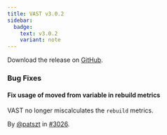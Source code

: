 ```yaml
---
title: VAST v3.0.2
sidebar:
  badge:
    text: v3.0.2
    variant: note
---
```


Download the release on [GitHub](https://github.com/tenzir/tenzir/releases/tag/v3.0.2).

### Bug Fixes

#### Fix usage of moved from variable in rebuild metrics

VAST no longer miscalculates the `rebuild` metrics.

By [@patszt](https://github.com/patszt) in [#3026](https://github.com/tenzir/tenzir/pull/3026).
